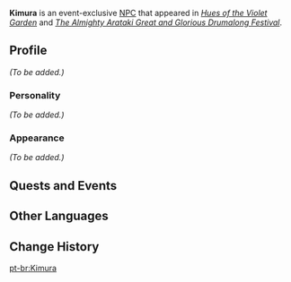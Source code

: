 {{Character Infobox
|type             = Event NPC
|image            = NPC Watanabe.png
|region           = Inazuma
|affiliation      = Tenryou Commission
|title            = Doushin
}}
'''Kimura''' is an event-exclusive [[NPC]] that appeared in ''[[Hues of the Violet Garden]]'' and ''[[The Almighty Arataki Great and Glorious Drumalong Festival]]''.

==Profile==
<!-- detailed story/lore information goes here -->
''(To be added.)''

===Personality===
''(To be added.)''

===Appearance===
''(To be added.)''

==Quests and Events==
{{Quests and Events}}

==Other Languages==
{{Other Languages|default_hidden = 1
|en      = Kimura
|zhs     = 木村
|zhs_rm  = Mùcūn
|zht     = 木村
|zht_rm  = Mùcūn
|ja      = 木村
|ja_rm   = Kimura
|ko      = 키무라
|ko_rm   = Kimura
|es      = Kimura
|fr      = Kimura
|ru      = Кимура
|th      = Kimura
|vi      = Kimura
|de      = Kimura
|id      = Kimura
|pt      = Kimura
}}

==Change History==
{{Change History|2.6}}

[[pt-br:Kimura]]
